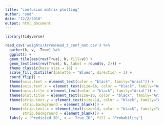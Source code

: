 ```yaml
---
title: "confusion matrix plotting"
author: "snd"
date: "12/2/2018"
output: html_document
---
```


```r
library(tidyverse)
```




```r
read_csv('weights/ArrowHead_3_conf_mat.csv') %>% 
  gather(k, v, -True) %>% 
  ggplot() +
  geom_tile(aes(rev(True), k, fill=v)) +
  geom_text(aes(rev(True), k, label = round(v, 2))) +
  theme_classic(base_size = 16) +
  scale_fill_distiller(palette = "Blues", direction = 1) + 
  coord_flip() +
  theme(axis.text = element_text(color = "black", family="Arial")) +
  theme(axis.text.x = element_text(size=16, color = "black", family="Arial")) +
  theme(axis.title = element_text(color = "black", family="Arial")) +
  theme(plot.title = element_text(size=16, color = "black", family="Arial", hjust = 0.5, face = 'plain')) +
  theme(strip.text.y = element_text(size=14, color = "black", family="Arial"), 
        strip.background = element_blank()) +
  theme(strip.text.x = element_text(size=14, color = "black", family="Arial"), 
        strip.background = element_blank()) +
  labs(y = 'Predicted ID', x = 'True ID', fill = 'Probability') 
```





